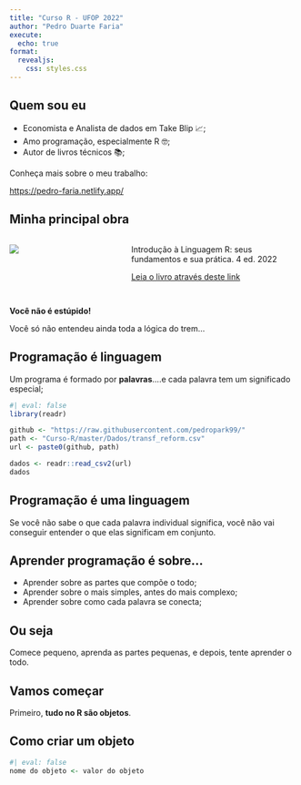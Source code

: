 ```yaml
---
title: "Curso R - UFOP 2022"
author: "Pedro Duarte Faria"
execute: 
  echo: true
format: 
  revealjs:
    css: styles.css
---
```



## Quem sou eu

- Economista e Analista de dados em Take Blip 📈;
- Amo programação, especialmente R 🤓;
- Autor de livros técnicos 📚;


Conheça mais sobre o meu trabalho:

[https://pedro-faria.netlify.app/](https://pedro-faria.netlify.app/)


## Minha principal obra

:::: {.columns}

::: {.column width="40%"}
![](Imagens/capa_4_edicao_jpg.jpg)
:::

::: {.column width="60%"}
Introdução à Linguagem R: seus fundamentos e sua prática. 4 ed. 2022

[Leia o livro através deste link](https://pedropark99.github.io/Introducao_R/)
:::

::::





##

<div class="stupid"><b>Você não é estúpido!</b></div>

Você só não entendeu ainda toda a lógica do trem...


## Programação é linguagem

Um programa é formado por **palavras**....e cada palavra tem um significado especial;


```r
#| eval: false
library(readr)

github <- "https://raw.githubusercontent.com/pedropark99/"
path <- "Curso-R/master/Dados/transf_reform.csv"
url <- paste0(github, path)

dados <- readr::read_csv2(url)
dados
```


## Programação é uma linguagem

Se você não sabe o que cada palavra individual significa, você não vai conseguir entender o que elas significam em conjunto.



## Aprender programação é sobre...


- Aprender sobre as partes que compõe o todo;
- Aprender sobre o mais simples, antes do mais complexo;
- Aprender sobre como cada palavra se conecta;


## Ou seja

Comece pequeno, aprenda as partes pequenas, e depois, tente aprender o todo.



## Vamos começar

Primeiro, **tudo no R são objetos**.


## Como criar um objeto

```r
#| eval: false
nome do objeto <- valor do objeto
```







